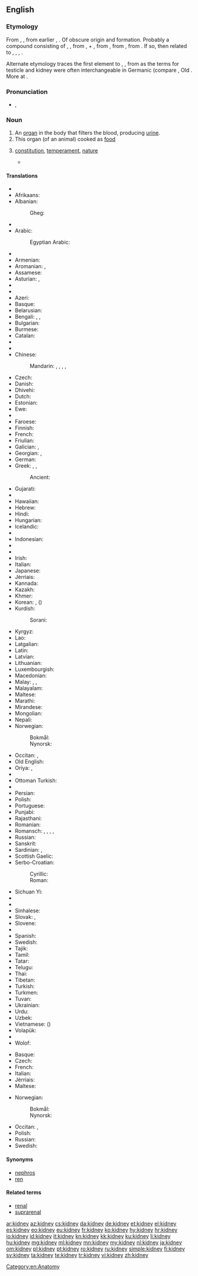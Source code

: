 ==English==
{{wikipedia}}

===Etymology===
From {{etyl|enm|en}} {{term|kednei|lang=enm}}, {{term|kidenei|||lang=enm}}, from earlier {{term|kidnere|kidnēre|lang=enm}}, {{term|kidenere|kidenēre|kidney|lang=enm}}. Of obscure origin and formation. Probably a compound consisting of {{etyl|enm|-}} {{recons|kid|lang=enm}}, {{recons|quid||belly, womb|lang=enm}}, from {{etyl|ang|-}} {{term|cwiþ|lang=ang}}, {{term|cwiþa||belly, womb, stomach|lang=ang}} + {{etyl|enm|en}} {{term|nere|nēre|kidney|lang=enm}}, from {{etyl|ang|-}} {{recons|neora|nēora|kidney|lang=ang}}, from {{etyl|gem-pro|en}} {{recons|neurô||kidney|lang=gem-pro}}, from {{etyl|ine-pro|en}} {{recons|negʷh-r-||kidney|lang=ine-pro}}. If so, then related to {{etyl|nl|-}} {{term|nier||kidney|lang=nl}}, {{etyl|de|-}} {{term|Niere||kidney|lang=de}}, {{etyl|da|-}} {{term|nyre||kidney|lang=da}}, {{etyl|sv|-}} {{term|njure||kidney|lang=sv}}.

Alternate etymology traces the first element to {{etyl|ang|-}} {{term|ceod|cēod|lang=ang}}, {{term|codd||sack, scrotum|lang=ang}}, from {{etyl|gem-pro|en}} {{recons|keudō||sack|lang=gem-pro}} as the terms for testicle and kidney were often interchangeable in Germanic (compare {{etyl|goh|-}} {{term|nioro||kidney", also "testicle|lang=goh}}, Old {{etyl|sv|-}} {{term|vigniauri|vig-niauri|testicle|lang=sv}}. More at {{l|en|codpiece}}.

===Pronunciation===
* {{a|UK}} {{IPA|/ˈkɪdni/}}, {{X-SAMPA|/"kIdni/}}

===Noun===
{{en-noun}}

# An [[organ]] in the body that filters the blood, producing [[urine]].
# This organ (of an animal) cooked as [[food]]
# {{figuratively}} [[constitution]], [[temperament]], [[nature]]
#* {{quote-book|title=A Cooking Egg|author=[[w:T.S. Eliot|T.S. Eliot]]|url=http://www.bartleby.com/199/16.html|year=1920|passage=I shall not want Honour in Heaven<br>&nbsp;&nbsp;For I shall meet Sir Philip Sidney<br>And have talk with Coriolanus<br>&nbsp;&nbsp;And other heroes of that '''kidney'''.}}

====Translations====
{{trans-top|an organ in the body}}
* {{trreq|Abkhaz}}
* Afrikaans: {{t-|af|nier}}
* Albanian: {{t-|sq|veshkë|f}}
*: Gheg: {{tø|aln|rrâni}}
* {{trreq|am}}
* Arabic: {{t-|ar|كلية|f|tr=kúlya}}
*: Egyptian Arabic: {{tø|arz|كلية|f|tr=kelya|sc=Arab}}
* {{trreq|an}}
* Armenian: {{t-|hy|երիկամ|tr=erikam}}
* Aromanian: {{t-|rup|arniclju}}, {{t-|rup|riniclju}}
* Assamese: {{t-|as|বৃক্ক|tr=brikkô|sc=Beng}}
* Asturian: {{t+|ast|reñón|m}}, {{t+|ast|riñón|m}}
* {{trreq|av}}
* {{trreq|ay}}
* Azeri: {{t+|az|böyrək}}
* Basque: {{t+|eu|giltzurrun}}
* Belarusian: {{t-|be|нырка|f|tr=nýrka|sc=Cyrl}}
* Bengali: {{t-|bn|কিডনি|tr=kiḑni|sc=Beng}}, {{t-|bn|বৃক্ক|tr=brikkô|sc=Beng}}, {{t-|bn|অন্ত্র|tr=ôntrô|sc=Beng}}
* Bulgarian: {{t+|bg|бъбрек|m|tr=bǎ̀brek}}
* Burmese: {{t+|my|ကျောက်ကပ်|tr=kjau' ka'|sc=Mymr}}
* Catalan: {{t+|ca|ronyó|m}}
* {{trreq|ny}}
* {{trreq|ce}}
* Chinese:
*: Mandarin: {{t|cmn|腎臟|sc=Hani}},  {{t|cmn|肾脏|tr=shènzàng|sc=Hani}},  {{t+|cmn|腎|sc=Hani}},  {{t+|cmn|肾|tr=shèn|sc=Hani}}, {{t|cmn|腰子|tr=yāozi|sc=Hani}}
* Czech: {{t+|cs|ledvina|f}}
* Danish: {{t+|da|nyre}}
* Dhivehi: {{t-|dv|ގުރުދާ|tr=gurudā|sc=Thaa}}
* Dutch: {{t+|nl|nier}}
* Estonian: {{t-|et|neer}}
* Ewe: {{tø|ee|ayiku|n}}
* {{trreq|ext}}
* Faroese: {{t-|fo|nýra|n}}
* Finnish: {{t+|fi|munuainen}}
* French: {{t+|fr|rein|m}}
* Friulian: {{tø|fur|rognon}}
* Galician: {{t+|gl|ril|m}}, {{t-|gl|rinle|m}}
* Georgian: {{t-|ka|თირკმელი|tr=t'irkmeli|sc=Geor}}, {{t|ka|ჭაჭა|tr=čača|sc=Geor}} {{qualifier|dialectal}}
* German: {{t+|de|Niere|f}}
* Greek: {{t+|el|νεφρό|n|tr=nefró}}, {{t+|el|νεφρός|m|tr=nefrós}}, {{t+|el|νεφρί|n|tr=nefrí}}
*: Ancient: {{tø|grc|νεφρός|m|sc=polytonic}}
* Gujarati: {{t-|gu|મુત્રપિંડ|tr=mutrapiṃḍ|sc=Gujr}}
* {{trreq|ha}}
* Hawaiian: {{tø|haw|hakuʻala}}
* Hebrew: {{t+|he|כליה|f|tr=kilya|sc=Hebr}}
* Hindi: {{t-|hi|गुर्दा|m|tr=gurdā|sc=Deva}}
* Hungarian: {{t+|hu|vese}}
* Icelandic: {{t+|is|nýra|n}}
* {{trreq|io}}
* Indonesian: {{t+|id|ginjal}}
* {{trreq|ia}}
* {{trreq|ie}}
* Irish: {{t-|ga|duán|m}}
* Italian: {{t+|it|rene|m}}
* Japanese: {{t+|ja|腎臓|tr=じんぞう, jinzō}}
* Jèrriais: {{tø|roa-jer|rein|m}}
* Kannada: {{t+|kn|ಮೂತ್ರಪಿಂಡ|tr=mūtrapiṇḍa|sc=Knda}}
* Kazakh: {{t|kk|бүйрек|tr=büyrek|sc=Cyrl}}
* Khmer: {{t-|km|តម្រងមូត្រ|tr=tɑɑmrɔɔng moot|sc=Khmr}}
* Korean: {{t+|ko|콩팥|tr=kongpat|sc=Kore}}, {{t+|ko|신장|tr=sinjang|sc=Kore}} ({{t+|ko|腎臟|sc=Kore}})
* Kurdish:
*: Sorani: {{ku-Arab|[[گورچیله‌]]}}
{{trans-mid}}
* Kyrgyz: {{t-|ky|бөйрөк|tr=böyrök|sc=Cyrl}}
* Lao: {{t-|lo|ໄຕ|tr=tay|sc=Laoo}}
* Latgalian: {{tø|ltg|eiksts}}
* Latin: {{t+|la|ren|m}}
* Latvian: {{t-|lv|niere}}
* Lithuanian: {{t-|lt|inkstas}}
* Luxembourgish: {{t-|lb|Nier|f}}
* Macedonian: {{t-|mk|бубрег|m|tr=búbreg|sc=Cyrl}}
* Malay: {{t-|ms|ginjal}}, {{t-|ms|kerinjal}}, {{t-|ms|buah pinggang}}
* Malayalam: {{t+|ml|വൃക്ക|tr=vr̥kka|sc=Mlym}}
* Maltese: {{t-|mt|kilwa|f}}
* Marathi: {{t-|mr|गुडदा|tr=guḍdā|sc=Deva}}
* Mirandese: {{tø|mwl|renhon|m}}
* Mongolian: {{t+|mn|бөөр|tr=böör|sc=Cyrl}}
* Nepali: {{t-|ne|मिर्गौलो|tr=mirgaulō|sc=Deva}}
* Norwegian:
*: Bokmål: {{t+|no|nyre|m|f}}
*: Nynorsk: {{t-|nn|nyre|f}}
* Occitan: {{t+|oc|ren}}, {{t-|oc|arnelh}}
* Old English: {{t-|ang|ædre|f|alt=ǣdre}}
* Oriya: {{t|or|ମୂତ୍ରାଶୟ|sc=Orya}}, {{t|or|ବୃକ୍କକ|sc=Orya}}
* {{trreq|Ossetian}}
* Ottoman Turkish: {{tø|ota|بوبرک|tr=böbrek|sc=ota-Arab}}
* {{trreq|ps}}
* Persian: {{t+|fa|گرده|tr=gorde}}
* Polish: {{t+|pl|nerka|f}}
* Portuguese: {{t+|pt|rim|m}}
* Punjabi: {{t-|pa|ਗੁਰਦਾ|tr=gurdā|sc=Guru}}
* Rajasthani: {{tø|raj|गुड़दौ|tr=guṛdau|sc=Deva}}
* Romanian: {{t+|ro|rinichi}}
* Romansch: {{t-|rm|gnirunchel}}, {{t-|rm|narunchel}}, {{t-|rm|niruncel}}, {{t-|rm|nirunchel}}, {{t-|rm|ranuogl}}
* Russian: {{t+|ru|почка|f|tr=póčka}}
* Sanskrit: {{t-|sa|वृक्कः|tr=vŕkkaḥ|sc=Deva}}
* Sardinian: {{t-|sc|arrene}}, {{t-|sc|rene}}
* Scottish Gaelic: {{t-|gd|dubhag|f}}
* Serbo-Croatian:
*: Cyrillic: {{t-|sh|бубрег|m|sc=Cyrl}}
*: Roman: {{t-|sh|bubreg|m}}
* Sichuan Yi: {{tø|ii|ꀑ|tr=o}}
* {{trreq|scn}}
* {{trreq|sd}}
* Sinhalese: {{t-|si|වකුගඩුව|tr=vakugaḍuva|sc=Sinh}}
* Slovak: {{t+|sk|oblička|f}}, {{t-|sk|ľadvina|f}}
* Slovene: {{t-|sl|ledvica|f}}
* {{trreq|so}}
* Spanish: {{t+|es|riñón|m}}
* Swedish: {{t+|sv|njure}}
* Tajik: {{t-|tg|гурда|tr=gurda|sc=Cyrl}}
* Tamil: {{t-|ta|சிறுநீரக|tr=ciṟunīraka|sc=Taml}}
* Tatar: {{t+|tt|бөер|tr=böyer|sc=Cyrl}}
* Telugu: {{t+|te|మూత్రపిండము|tr=mūtrapiṇḍamu|sc=Telu}}
* Thai: {{t-|th|ไต|tr=dtai|sc=Thai}}
* Tibetan: {{t|bo|མཁལ་རིལ|tr=mkhal ril|sc=Tibt}}
* Turkish: {{t+|tr|böbrek}}
* Turkmen: {{t+|tk|böwrek}}
* Tuvan: {{tø|tyv|бүүрек|tr=büürek}}
* Ukrainian: {{t+|uk|нирка|f|tr=nýrka|sc=Cyrl}}
* Urdu: {{t-|ur|گردہ|m|tr=gurdā|sc=ur-Arab}}
* Uzbek: {{t-|uz|buyrak}}
* Vietnamese: {{t+|vi|thận}} ({{t-|vi|腎}})
* Volapük: {{t+|vo|roin}}
* {{trreq|wa}}
* Wolof: {{t-|wo|roño bi}}
{{trans-bottom}}

{{trans-top|food}}
* Basque: {{t+|eu|giltzurrun}}
* Czech: {{t-|cs|ledvinky|f-p}}
* French: {{t+|fr|rognon|m}}
* Italian: {{t+|it|rognone|m}}
* Jèrriais: {{tø|roa-jer|rîngnon|m}}
* Maltese: {{t-|mt|kilwa|f}}
{{trans-mid}}
* Norwegian:
*: Bokmål: {{t+|no|nyre|m|f}}
*: Nynorsk: {{t-|nn|nyre|f}}
* Occitan: {{t-|oc|renhon}}, {{t+|oc|ronhon}}
* Polish: {{t+|pl|cynaderka|f}}
* Russian: {{t+|ru|почки|f-p|tr=póčki}}
* Swedish: {{t+|sv|njure|c}}
{{trans-bottom}}

====Synonyms====
* [[nephros]]
* [[ren]]

====Related terms====
* [[renal]]
* [[suprarenal]]

[[Category:en:Anatomy]]

[[ar:kidney]]
[[az:kidney]]
[[cs:kidney]]
[[da:kidney]]
[[de:kidney]]
[[et:kidney]]
[[el:kidney]]
[[es:kidney]]
[[eo:kidney]]
[[eu:kidney]]
[[fr:kidney]]
[[ko:kidney]]
[[hy:kidney]]
[[hr:kidney]]
[[io:kidney]]
[[id:kidney]]
[[it:kidney]]
[[kn:kidney]]
[[kk:kidney]]
[[ku:kidney]]
[[li:kidney]]
[[hu:kidney]]
[[mg:kidney]]
[[ml:kidney]]
[[mn:kidney]]
[[my:kidney]]
[[nl:kidney]]
[[ja:kidney]]
[[om:kidney]]
[[pl:kidney]]
[[pt:kidney]]
[[ro:kidney]]
[[ru:kidney]]
[[simple:kidney]]
[[fi:kidney]]
[[sv:kidney]]
[[ta:kidney]]
[[te:kidney]]
[[tr:kidney]]
[[vi:kidney]]
[[zh:kidney]]